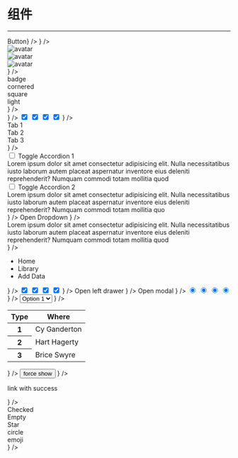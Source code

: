 
# 组件

---

<div className="grid xl:grid-cols-2 gap-4">
  <ComponentOverviewCard
    name={'按钮'}
    href={'button'}
    component={<button className="btn solid success">Button</button>}
  />
  <ComponentOverviewCard
    name={'输入框'}
    href={'input'}
    component={<input className="!input outline info" placeholder={'sira input component'} />}
  />
  <ComponentOverviewCard
    name={'头像'}
    href={'avatar'}
    component={
      <>
        <div className="avatar">
          <img alt="avatar" src="https://picsum.photos/id/64/200/200" />
        </div>
        <div className="avatar square">
          <img alt="avatar" src="https://picsum.photos/id/64/200/200" />
        </div>
        <div className="avatar ring danger hidden xl:block">
          <img alt="avatar" src="https://picsum.photos/id/64/200/200" />
        </div>
      </>
    }
  />
  <ComponentOverviewCard
    name={'徽章'}
    href={'badge'}
    component={
      <>
        <div className="badge solid success">badge</div>
        <div className="badge solid success cornered">cornered</div>
        <div className="badge solid success square">square</div>
        <div className="badge light success">light</div>
      </>
    }
  />
  <ComponentOverviewCard
    name={'加载'}
    href={'loader'}
    component={
      <>
        <div className="loader bw">
          <div className="bar-bounce"></div>
        </div>
        <div className="loader bw">
          <div className="spin"></div>
        </div>
        <div className="loader bw">
          <div className="flow-cross"></div>
        </div>
        <div className="loader bw">
          <div className="ping-wave"></div>
        </div>
        <div className="loader bw">
          <div className="dot-flash"></div>
        </div>
      </>
    }
  />
  <ComponentOverviewCard
    name={'开关'}
    href={'switch'}
    component={
      <>
        <input checked className="switch bw" type="checkbox" />
        <input checked className="switch success" type="checkbox" />
        <input checked className="switch warn" type="checkbox" />
        <input checked className="switch danger" type="checkbox" />
      </>
    }
  />
  <ComponentOverviewCard
    name={'标签'}
    href={'tabs'}
    component={
      <>
        <div className="!tabs boxed danger pill">
          <div className="tab p-4">Tab 1</div>
          <div className="tab p-4">Tab 2</div>
          <div className="tab active p-4">Tab 3</div>
        </div>
      </>
    }
  />
  <ComponentOverviewCard
    name={'手风琴'}
    href={'accordion'}
    component={
      <>
        <div className="accordion-group bordered success">
          <div className="accordion">
            <input className="toggle" id="accordion-bordered-success-1" type="checkbox" />
            <label className="title" form="accordion-bordered-success-1">
              Toggle Accordion 1
            </label>
            <div className="content">
              <div className="min-h-0">
                Lorem ipsum dolor sit amet consectetur adipisicing elit. Nulla necessitatibus iusto laborum autem
                placeat aspernatur inventore eius deleniti reprehenderit? Numquam commodi totam mollitia quod
              </div>
            </div>
          </div>
          <div className="accordion">
            <input className="toggle" id="accordion-bordered-success-2" type="checkbox" />
            <label className="title" form="accordion-bordered-success-2">
              Toggle Accordion 2
            </label>
            <div className="content">
              <div className="min-h-0">
                Lorem ipsum dolor sit amet consectetur adipisicing elit. Nulla necessitatibus iusto laborum autem
                placeat aspernatur inventore eius deleniti reprehenderit? Numquam commodi totam mollitia quo
              </div>
            </div>
          </div>
        </div>
      </>
    }
  />
  <ComponentOverviewCard
    name={'下拉菜单'}
    href={'dropdown'}
    component={
      <>
        <label className="btn solid success">Open Dropdown</label>
      </>
    }
  />
  <ComponentOverviewCard
    name={'提醒'}
    href={'prompt'}
    component={
      <>
        <div className="prompt success">
          <div className="content">
            Lorem ipsum dolor sit amet consectetur adipisicing elit. Nulla necessitatibus iusto laborum autem placeat
            aspernatur inventore eius deleniti reprehenderit? Numquam commodi totam mollitia quod
          </div>
        </div>
      </>
    }
  />
  <ComponentOverviewCard
    name={'面包屑'}
    href={'breadcrumbs'}
    component={
      <>
        <div className="breadcrumbs bw">
          <ul>
            <li>Home</li>
            <li>Library</li>
            <li>Add Data</li>
          </ul>
        </div>
      </>
    }
  />
  <ComponentOverviewCard
    name={'复选框'}
    href={'checkbox'}
    component={
      <>
        <input checked className="bw checkbox" type="checkbox" />
        <input checked className="success checkbox" type="checkbox" />
        <input checked className="warn checkbox" type="checkbox" />
        <input checked className="danger checkbox" type="checkbox" />
      </>
    }
  />
  <ComponentOverviewCard
    name={'抽屉'}
    href={'drawer'}
    component={
      <>
        <label className="btn solid danger w-fit">Open left drawer</label>
      </>
    }
  />
  <ComponentOverviewCard
    name={'对话框'}
    href={'modal'}
    component={
      <>
        <label className="btn solid warn w-fit">Open modal</label>
      </>
    }
  />
  <ComponentOverviewCard
    name={'单选框'}
    href={'radio'}
    component={
      <>
        <input checked className="radio success" type="radio" />
        <input checked className="radio warn" type="radio" />
        <input checked className="radio danger" type="radio" />
        <input checked className="radio bw" type="radio" />
      </>
    }
  />
  <ComponentOverviewCard
    name={'选择器'}
    href={'select'}
    component={
      <>
        <select className="select success">
          <option>Option 1</option>
          <option>Option 2</option>
          <option>Option 3</option>
        </select>
      </>
    }
  />
  <ComponentOverviewCard
    name={'表格'}
    href={'table'}
    component={
      <>
        <table className="!table success">
          <thead>
            <tr>
              <th>Type</th>
              <th>Where</th>
            </tr>
          </thead>
          <tbody>
            <tr>
              <th>1</th>
              <td>Cy Ganderton</td>
            </tr>
            <tr>
              <th>2</th>
              <td>Hart Hagerty</td>
            </tr>
            <tr>
              <th>3</th>
              <td>Brice Swyre</td>
            </tr>
          </tbody>
        </table>
      </>
    }
  />
  <ComponentOverviewCard
    name={'文字提示'}
    href={'tooltip'}
    component={
      <>
        <span className="tooltip danger right show" data-tooltip="hello">
          <button className="btn solid">force show</button>
        </span>
      </>
    }
  />
  <ComponentOverviewCard
    name={'链接'}
    href={'link'}
    component={
      <>
        <p className="link success ghost">link with success</p>
      </>
    }
  />
  <ComponentOverviewCard
    name={'步骤条'}
    href={'steps'}
    component={
      <>
        <div className="steps danger top">
          <div className="step active" data-content="✓">
            Checked
          </div>
          <div className="step active" data-content="">
            Empty
          </div>
          <div className="step" data-content="★">
            Star
          </div>
          <div className="step" data-content="●">
            circle
          </div>
          <div className="step" data-content="💪">
            emoji
          </div>
        </div>
      </>
    }
  />
</div>
